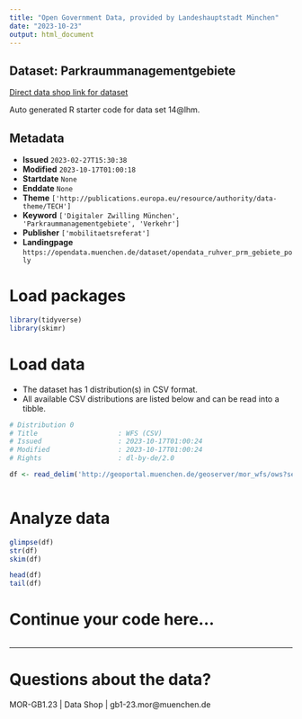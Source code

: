 ```yaml
---
title: "Open Government Data, provided by Landeshauptstadt München"
date: "2023-10-23"
output: html_document
---
```


## Dataset: Parkraummanagementgebiete

[Direct data shop link for dataset](https://opendata.muenchen.de/dataset/opendata_ruhver_prm_gebiete_poly)

Auto generated R starter code for data set 14@lhm.

## Metadata

- **Issued** `2023-02-27T15:30:38`
- **Modified** `2023-10-17T01:00:18`
- **Startdate** `None`
- **Enddate** `None`
- **Theme** `['http://publications.europa.eu/resource/authority/data-theme/TECH']`
- **Keyword** `['Digitaler Zwilling München', 'Parkraummanagementgebiete', 'Verkehr']`
- **Publisher** `['mobilitaetsreferat']`
- **Landingpage** `https://opendata.muenchen.de/dataset/opendata_ruhver_prm_gebiete_poly`


# Load packages

```r

library(tidyverse)
library(skimr)

```

# Load data

-   The dataset has 1 distribution(s) in CSV format.
-   All available CSV distributions are listed below and can be read into a tibble.

```r

# Distribution 0
# Title                    : WFS (CSV)
# Issued                   : 2023-10-17T01:00:24
# Modified                 : 2023-10-17T01:00:24
# Rights                   : dl-by-de/2.0

df <- read_delim('http://geoportal.muenchen.de/geoserver/mor_wfs/ows?service=WFS&amp;version=1.0.0&amp;request=GetFeature&amp;typeName=mor_wfs:opendata_ruhver_prm_gebiete_poly&amp;outputFormat=csv')



```

# Analyze data

```r

glimpse(df)
str(df)
skim(df)

head(df)
tail(df)

```

# Continue your code here...

```r

```

------------------------------------------------------------------------

# Questions about the data?

MOR-GB1.23 | Data Shop | gb1-23.mor@muenchen.de
